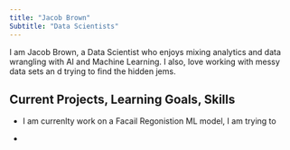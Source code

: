 ```yaml
---
title: "Jacob Brown"
Subtitle: "Data Scientists"
---
```


I am Jacob Brown, a Data Scientist who enjoys mixing analytics and data wrangling with AI and Machine Learning. I also, love working with messy data sets an d trying to find the hidden jems.

## Current Projects, Learning Goals, Skills

- I am currenlty work on a Facail Regonistion ML model, I am trying to 

- 